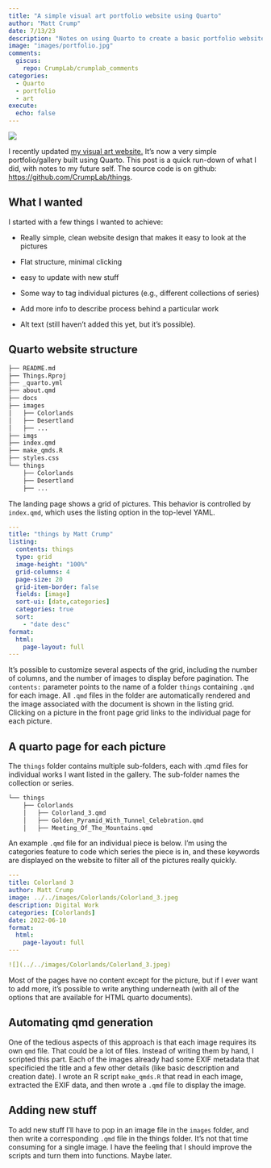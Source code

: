 ```yaml
---
title: "A simple visual art portfolio website using Quarto"
author: "Matt Crump"
date: 7/13/23
description: "Notes on using Quarto to create a basic portfolio website for pictures using list pages."
image: "images/portfolio.jpg"
comments:
  giscus: 
    repo: CrumpLab/crumplab_comments
categories: 
  - Quarto
  - portfolio
  - art
execute: 
  echo: false
---
```


![](images/portfolio.jpg)

I recently updated [my visual art website.](https://crumplab.com/things) It's now a very simple portfolio/gallery built using Quarto. This post is a quick run-down of what I did, with notes to my future self. The source code is on github: <https://github.com/CrumpLab/things>.

## What I wanted

I started with a few things I wanted to achieve:

-   Really simple, clean website design that makes it easy to look at the pictures

-   Flat structure, minimal clicking

-   easy to update with new stuff

-   Some way to tag individual pictures (e.g., different collections of series)

-   Add more info to describe process behind a particular work

-   Alt text (still haven't added this yet, but it's possible).

## Quarto website structure

``` default
├── README.md
├── Things.Rproj
├── _quarto.yml
├── about.qmd
├── docs
├── images
│   ├── Colorlands
│   ├── Desertland
│   ├── ...
├── imgs
├── index.qmd
├── make_qmds.R
├── styles.css
└── things
    ├── Colorlands
    ├── Desertland
    ├── ...
```

The landing page shows a grid of pictures. This behavior is controlled by `index.qmd`, which uses the listing option in the top-level YAML.

``` yaml
---
title: "things by Matt Crump"
listing:
  contents: things
  type: grid
  image-height: "100%"
  grid-columns: 4
  page-size: 20
  grid-item-border: false
  fields: [image]
  sort-ui: [date,categories]
  categories: true
  sort:
    - "date desc"
format:
  html:
    page-layout: full
---
```

It's possible to customize several aspects of the grid, including the number of columns, and the number of images to display before pagination. The `contents: ` parameter points to the name of a folder `things` containing `.qmd` for each image. All `.qmd` files in the folder are automatically rendered and the image associated with the document is shown in the listing grid. Clicking on a picture in the front page grid links to the individual page for each picture. 

## A quarto page for each picture

The `things` folder contains multiple sub-folders, each with .qmd files for individual works I want listed in the gallery. The sub-folder names the collection or series. 

``` default
└── things
    ├── Colorlands
    │   ├── Colorland_3.qmd
    │   ├── Golden_Pyramid_With_Tunnel_Celebration.qmd
    │   ├── Meeting_Of_The_Mountains.qmd
```

An example `.qmd` file for an individual piece is below. I'm using the categories feature to code which series the piece is in, and these keywords are displayed on the website to filter all of the pictures really quickly.

``` yaml
---
title: Colorland 3
author: Matt Crump
image: ../../images/Colorlands/Colorland_3.jpeg
description: Digital Work
categories: [Colorlands]
date: 2022-06-10
format:
  html:
    page-layout: full
---

![](../../images/Colorlands/Colorland_3.jpeg)
```

Most of the pages have no content except for the picture, but if I ever want to add more, it's possible to write anything underneath (with all of the options that are available for HTML quarto documents).

## Automating qmd generation

One of the tedious aspects of this approach is that each image requires its own `qmd` file. That could be a lot of files. Instead of writing them by hand, I scripted this part. Each of the images already had some EXIF metadata that specificied the title and a few other details (like basic description and creation date). I wrote an R script `make_qmds.R` that read in each image, extracted the EXIF data, and then wrote a `.qmd` file to display the image. 

## Adding new stuff

To add new stuff I'll have to pop in an image file in the `images` folder, and then write a corresponding `.qmd` file in the things folder. It's not that time consuming for a single image. I have the feeling that I should improve the scripts and turn them into functions. Maybe later.





